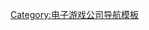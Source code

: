 {{Navbox
| name  = The Behemoth
| title = {{le|The Behemoth|The Behemoth}}
| étatboîte = collapsed
| style = width: {{{width|}}};
| listclass = hlist
| group1 = 遊戲
| list1 = 
* 《{{le|外星原人|Alien Hominid}}》
* 《{{le|城堡毀滅者|Castle Crashers}}》
* 《{{le|戰鬥方塊劇場|BattleBlock Theater}}》
* 《{{le|坑人|Pit People}}》
| group2 = 相關
| list2 = 
* {{le|丹·帕拉丁|Dan Paladin}}
* [[Newgrounds]]
}}<noinclude>
{{collapsible option}}
{{DEFAULTSORT:Behemoth, The}}
[[Category:电子游戏公司导航模板]]
</noinclude>